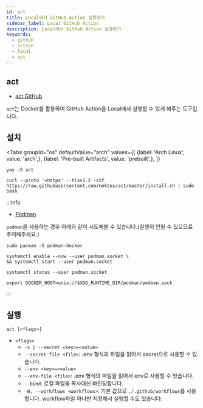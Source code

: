```yaml
---
id: act
title: Local에서 GitHub Action 실행하기
sidebar_label: Local GitHub Action
description: Local에서 GitHub Action 실행하기
keywords:
  - github
  - action
  - local
  - act
---
```



## act

- [act GitHub](https://github.com/nektos/act)

`act`는 Docker를 활용하여 GitHub Action을 Local에서 실행할 수 있게 해주는 도구입니다.

## 설치

<Tabs
    groupId="os"
    defaultValue="arch"
    values={[
        {label: 'Arch Linux', value: 'arch',},
        {label: 'Pre-built Artifacts', value: 'prebuilt',},
    ]}
>

<TabItem value="arch">

```shell
yay -S act
```

</TabItem>

<TabItem value="prebuilt">

```shell
curl --proto '=https' --tlsv1.2 -sSf https://raw.githubusercontent.com/nektos/act/master/install.sh | sudo bash
```

</TabItem>

</Tabs>

:::info

- [Podman](/docs/mlops/mlops/container/podman.mdx)

`podman`을 사용하는 경우 아래와 같이 시도해볼 수 있습니다.(실행이 안될 수 있으므로 주의해주세요.)

```shell
sudo pacman -S podman-docker
```

```shell
systemctl enable --now --user podman.socket \
&& systemctl start --user podman.socket
```

```shell
systemctl status --user podman.socket
```

```shell
export DOCKER_HOST=unix://$XDG_RUNTIME_DIR/podman/podman.sock
```

:::

## 실행

```shell
act [<flags>]
```

- `<flags>`
  - `-s | --secret <key>=<value>`
  - `--secret-file <file>`: .env 형식의 파일을 읽어서 secret으로 사용할 수 있습니다.
  - `--env <key>=<value>`
  - `--env-file <file>`: .env 형식의 파일을 읽어서 env로 사용할 수 있습니다.
  - `--bind`: 로컬 파일을 복사대신 바인딩합니다.
  - `-W, --workflows <workflows>`: 기본 값으로 `./.github/workflows`를 사용합니다. workflow파일 하나만 지정해서 실행할 수도 있습니다.
